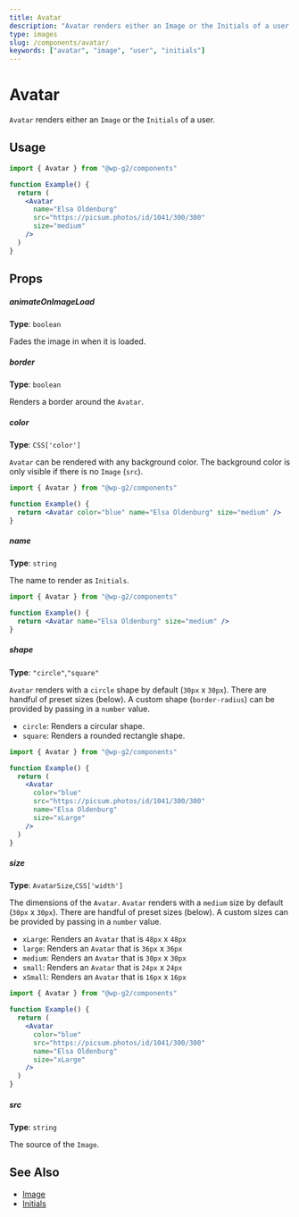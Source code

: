 ```yaml
---
title: Avatar
description: "Avatar renders either an Image or the Initials of a user."
type: images
slug: /components/avatar/
keywords: ["avatar", "image", "user", "initials"]
---
```


# Avatar

`Avatar` renders either an `Image` or the `Initials` of a user.

<!-- props -->
<!-- Automatically Generated -->

## Usage

```jsx live
import { Avatar } from "@wp-g2/components"

function Example() {
  return (
    <Avatar
      name="Elsa Oldenburg"
      src="https://picsum.photos/id/1041/300/300"
      size="medium"
    />
  )
}
```

## Props

##### animateOnImageLoad

**Type**: `boolean`

Fades the image in when it is loaded.

##### border

**Type**: `boolean`

Renders a border around the `Avatar`.

##### color

**Type**: `CSS['color']`

`Avatar` can be rendered with any background color. The background color is only visible if there is no `Image` (`src`).

```jsx live
import { Avatar } from "@wp-g2/components"

function Example() {
  return <Avatar color="blue" name="Elsa Oldenburg" size="medium" />
}
```

##### name

**Type**: `string`

The name to render as `Initials`.

```jsx live
import { Avatar } from "@wp-g2/components"

function Example() {
  return <Avatar name="Elsa Oldenburg" size="medium" />
}
```

##### shape

**Type**: `"circle"`,`"square"`

`Avatar` renders with a `circle` shape by default (`30px` x `30px`). There are handful of preset sizes (below). A custom shape (`border-radius`) can be provided by passing in a `number` value.

- `circle`: Renders a circular shape.
- `square`: Renders a rounded rectangle shape.

```jsx live
import { Avatar } from "@wp-g2/components"

function Example() {
  return (
    <Avatar
      color="blue"
      src="https://picsum.photos/id/1041/300/300"
      name="Elsa Oldenburg"
      size="xLarge"
    />
  )
}
```

##### size

**Type**: `AvatarSize`,`CSS['width']`

The dimensions of the `Avatar`.
`Avatar` renders with a `medium` size by default (`30px` x `30px`). There are handful of preset sizes (below). A custom sizes can be provided by passing in a `number` value.

- `xLarge`: Renders an `Avatar` that is `48px` x `48px`
- `large`: Renders an `Avatar` that is `36px` x `36px`
- `medium`: Renders an `Avatar` that is `30px` x `30px`
- `small`: Renders an `Avatar` that is `24px` x `24px`
- `xSmall`: Renders an `Avatar` that is `16px` x `16px`

```jsx live
import { Avatar } from "@wp-g2/components"

function Example() {
  return (
    <Avatar
      color="blue"
      src="https://picsum.photos/id/1041/300/300"
      name="Elsa Oldenburg"
      size="xLarge"
    />
  )
}
```

##### src

**Type**: `string`

The source of the `Image`.

<!-- /Automatically Generated -->
<!-- /props -->

## See Also

- [Image](/components/image/)
- [Initials](/components/initials/)
